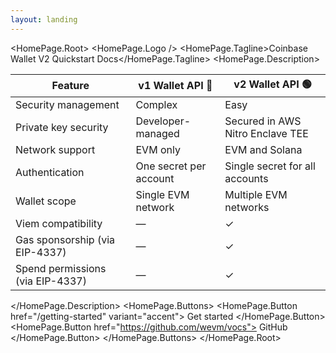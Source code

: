 ```yaml
---
layout: landing
---
```



<HomePage.Root>
  <HomePage.Logo />
  <HomePage.Tagline>Coinbase Wallet V2 Quickstart Docs</HomePage.Tagline>
  <HomePage.Description>
    
| Feature                          | v1 Wallet API 🔴       | v2 Wallet API 🟢                 |
| -------------------------------- | ---------------------- | -------------------------------- |
| Security management              | Complex                | Easy                             |
| Private key security             | Developer-managed      | Secured in AWS Nitro Enclave TEE |
| Network support                  | EVM only               | EVM and Solana                   |
| Authentication                   | One secret per account | Single secret for all accounts   |
| Wallet scope                     | Single EVM network     | Multiple EVM networks            |
| Viem compatibility               | —                      | ✓                                |
| Gas sponsorship (via EIP-4337)   | —                      | ✓                                |
| Spend permissions (via EIP-4337) | —                      | ✓                                |

  </HomePage.Description>
  <HomePage.Buttons>
    <HomePage.Button href="/getting-started" variant="accent">
      Get started
    </HomePage.Button>
    <HomePage.Button href="https://github.com/wevm/vocs">
      GitHub
    </HomePage.Button>
  </HomePage.Buttons>
</HomePage.Root>
